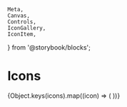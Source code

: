 	Meta,
	Canvas,
	Controls,
	IconGallery,
	IconItem,
} from '@storybook/blocks';

<Meta of={IconStories} />

# Icons

<IconGallery>
	{Object.keys(icons).map((icon) => (
		<IconItem name={icon}>
			<IconExample icon={icon} />
		</IconItem>
	))}
</IconGallery>
